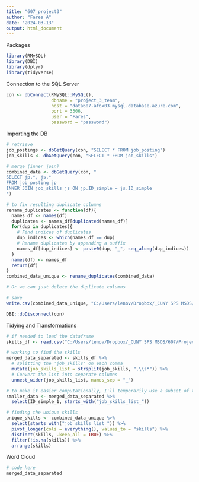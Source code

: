 ---
title: "607_project3"
author: "Fares A"
date: "2024-03-13"
output: html_document
---

Packages
```{r, warning=FALSE}
library(RMySQL)
library(DBI)
library(dplyr)
library(tidyverse)
```


Connection to the SQL Server
```{r}
con <- dbConnect(RMySQL::MySQL(),
                 dbname = "project_3_team",
                 host = "data607-afox03.mysql.database.azure.com",
                 port = 3306,
                 user = "Fares",
                 password = "password")
```


Importing the DB
```{r}
# retrieve
job_postings <- dbGetQuery(con, "SELECT * FROM job_posting")
job_skills <- dbGetQuery(con, "SELECT * FROM job_skills")

# merge (inner join)
combined_data <- dbGetQuery(con, "
SELECT jp.*, js.*
FROM job_posting jp
INNER JOIN job_skills js ON jp.ID_simple = js.ID_simple
")

# to fix resulting duplicate columns
rename_duplicates <- function(df){
  names_df <- names(df)
  duplicates <- names_df[duplicated(names_df)]
  for(dup in duplicates){
    # Find indices of duplicates
    dup_indices <- which(names_df == dup)
    # Rename duplicates by appending a suffix
    names_df[dup_indices] <- paste0(dup, "_", seq_along(dup_indices))
  }
  names(df) <- names_df
  return(df)
}
combined_data_unique <- rename_duplicates(combined_data)

# Or we can just delete the duplicate columns

# save
write.csv(combined_data_unique, "C:/Users/lenov/Dropbox/_CUNY SPS MSDS/607/Project 3/merged_data2.csv", row.names = FALSE)

DBI::dbDisconnect(con)
```


Tidying and Transformations
```{r}
# if needed to load the dataframe
skills_df <- read.csv("C:/Users/lenov/Dropbox/_CUNY SPS MSDS/607/Project 3/merged_data2.csv")

# working to find the skills
merged_data_separated <- skills_df %>%
  # splitting the 'job_skills' on each comma
  mutate(job_skills_list = strsplit(job_skills, ",\\s*")) %>%
  # Convert the list into separate columns
  unnest_wider(job_skills_list, names_sep = "_")

# to make it easier computationally, I'll temporarily use a subset of the main df
smaller_data <- merged_data_separated %>%
  select(ID_simple_1, starts_with("job_skills_list_"))

# finding the unique skills
unique_skills <- combined_data_unique %>%
  select(starts_with("job_skills_list_")) %>%
  pivot_longer(cols = everything(), values_to = "skills") %>%
  distinct(skills, .keep_all = TRUE) %>%
  filter(!is.na(skills)) %>%
  arrange(skills)

```


Word Cloud
```{r}
# code here
merged_data_separated
```


